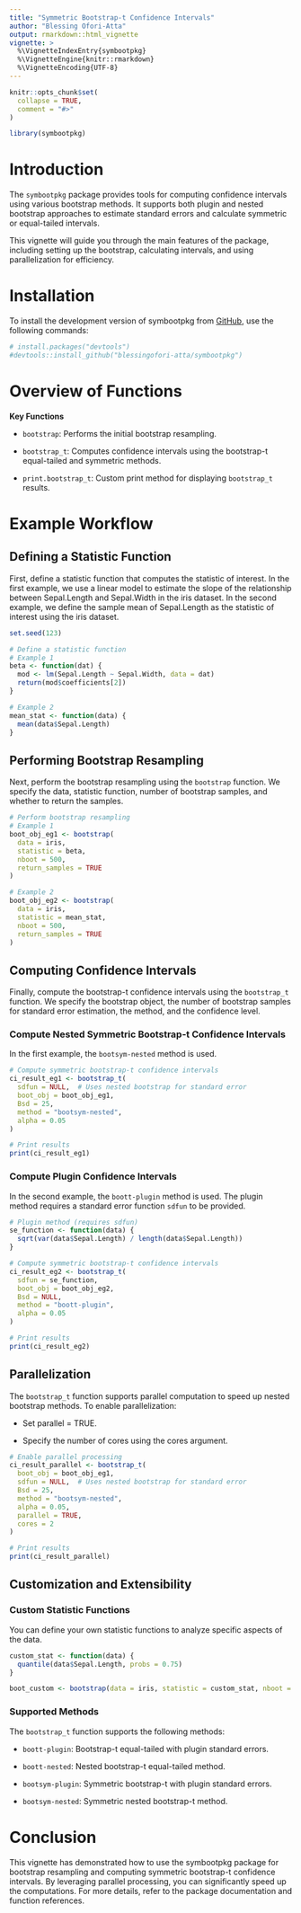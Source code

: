 ```yaml
---
title: "Symmetric Bootstrap-t Confidence Intervals"
author: "Blessing Ofori-Atta"
output: rmarkdown::html_vignette
vignette: >
  %\VignetteIndexEntry{symbootpkg}
  %\VignetteEngine{knitr::rmarkdown}
  %\VignetteEncoding{UTF-8}
---
```


```r
knitr::opts_chunk$set(
  collapse = TRUE,
  comment = "#>"
)
```

```r
library(symbootpkg)
```

# Introduction

The `symbootpkg` package provides tools for computing confidence intervals using various bootstrap methods. It supports both plugin and nested bootstrap approaches to estimate standard errors and calculate symmetric or equal-tailed intervals.

This vignette will guide you through the main features of the package, including setting up the bootstrap, calculating intervals, and using parallelization for efficiency.

# Installation

To install the development version of symbootpkg from [GitHub](https://github.com/), use the following commands:

```r
# install.packages("devtools")
#devtools::install_github("blessingofori-atta/symbootpkg")
```


# Overview of Functions

**Key Functions**

- `bootstrap`: Performs the initial bootstrap resampling.

- `bootstrap_t`: Computes confidence intervals using the bootstrap-t equal-tailed and symmetric methods.

- `print.bootstrap_t`: Custom print method for displaying `bootstrap_t` results.

# Example Workflow

## Defining a Statistic Function 
First, define a statistic function that computes the statistic of interest. In the first example, we use a linear model to estimate the slope of the relationship between Sepal.Length and Sepal.Width in the iris dataset. In the second example, we define the sample mean of Sepal.Length as the statistic of interest using the iris dataset.

```r
set.seed(123)

# Define a statistic function
# Example 1
beta <- function(dat) {
  mod <- lm(Sepal.Length ~ Sepal.Width, data = dat)
  return(mod$coefficients[2])
}

# Example 2
mean_stat <- function(data) {
  mean(data$Sepal.Length)
}

```

## Performing Bootstrap Resampling
Next, perform the bootstrap resampling using the `bootstrap` function. We specify the data, statistic function, number of bootstrap samples, and whether to return the samples.

```r
# Perform bootstrap resampling
# Example 1
boot_obj_eg1 <- bootstrap(
  data = iris,
  statistic = beta,
  nboot = 500,
  return_samples = TRUE
)

# Example 2
boot_obj_eg2 <- bootstrap(
  data = iris,
  statistic = mean_stat,
  nboot = 500,
  return_samples = TRUE
)
```

## Computing Confidence Intervals
Finally, compute the bootstrap-t confidence intervals using the `bootstrap_t` function. We specify the bootstrap object, the number of bootstrap samples for standard error estimation, the method, and the confidence level. 

### Compute Nested Symmetric Bootstrap-t Confidence Intervals
In the first example, the `bootsym-nested` method is used.

```r
# Compute symmetric bootstrap-t confidence intervals
ci_result_eg1 <- bootstrap_t(
  sdfun = NULL,  # Uses nested bootstrap for standard error
  boot_obj = boot_obj_eg1,
  Bsd = 25,
  method = "bootsym-nested",
  alpha = 0.05
)

# Print results
print(ci_result_eg1)
```


### Compute Plugin Confidence Intervals
In the second example, the `boott-plugin` method is used. The plugin method requires a standard error function `sdfun` to be provided.

```r
# Plugin method (requires sdfun)
se_function <- function(data) {
  sqrt(var(data$Sepal.Length) / length(data$Sepal.Length))
}

# Compute symmetric bootstrap-t confidence intervals
ci_result_eg2 <- bootstrap_t(
  sdfun = se_function,  
  boot_obj = boot_obj_eg2,
  Bsd = NULL,
  method = "boott-plugin",
  alpha = 0.05
)

# Print results
print(ci_result_eg2)
```


## Parallelization
The `bootstrap_t` function supports parallel computation to speed up nested bootstrap methods. To enable parallelization:
  
- Set parallel = TRUE.

- Specify the number of cores using the cores argument.


```r
# Enable parallel processing
ci_result_parallel <- bootstrap_t(
  boot_obj = boot_obj_eg1,
  sdfun = NULL,  # Uses nested bootstrap for standard error
  Bsd = 25,
  method = "bootsym-nested",
  alpha = 0.05,
  parallel = TRUE,
  cores = 2
)

# Print results
print(ci_result_parallel)
```


## Customization and Extensibility
### Custom Statistic Functions

You can define your own statistic functions to analyze specific aspects of the data.

```r
custom_stat <- function(data) {
  quantile(data$Sepal.Length, probs = 0.75)
}

boot_custom <- bootstrap(data = iris, statistic = custom_stat, nboot = 200)
```

### Supported Methods
The `bootstrap_t` function supports the following methods:
  
- `boott-plugin`: Bootstrap-t equal-tailed with plugin standard errors.

- `boott-nested`: Nested bootstrap-t equal-tailed method.

- `bootsym-plugin`: Symmetric bootstrap-t with plugin standard errors.

- `bootsym-nested`: Symmetric nested bootstrap-t method.


# Conclusion
This vignette has demonstrated how to use the symbootpkg package for bootstrap resampling and computing symmetric bootstrap-t confidence intervals. By leveraging parallel processing, you can significantly speed up the computations. For more details, refer to the package documentation and function references.

